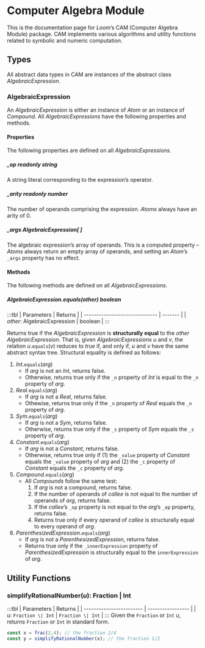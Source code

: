 
# Computer Algebra Module
This is the documentation page for _Loom_’s CAM (Computer Algebra Module) package. CAM implements various algorithms and utility functions related to symbolic and numeric computation.

## Types
All abstract data types in CAM are instances of the abstract class _AlgebraicExpression_.

### AlgebraicExpression
An _AlgebraicExpression_ is either an instance of _Atom_ or an instance of _Compound_. All _AlgebraicExpressions_ have the following properties and methods.

#### Properties
The following properties are defined on all _AlgebraicExpressions_.

##### _op __readonly string__
A string literal corresponding to the expression’s operator.

##### _arity __readonly number__
The number of operands comprising the expression. _Atoms_ always have an arity of 0.

##### _args __AlgebraicExpression[ ]__  
The algebraic expression’s array of operands. This is a computed property – _Atoms_ always return an empty array of operands, and setting an _Atom_’s `_args` property has no effect.

#### Methods 
The following methods are defined on all _AlgebraicExpressions_.

##### _AlgebraicExpression_.equals(_other_) __boolean__

:::tbl
| Parameters                     | Returns |
| ------------------------------ | ------- |
| ${other:}$ AlgebraicExpression | boolean |
:::

Returns true if the _AlgebraicExpression_ is __structurally equal__ to the ${other}$ _AlgebraicExpression_. That is, given _AlgebraicExpressions_ ${u}$ and ${v,}$ the relation ${u.\texttt{equals}(v)}$ reduces to _true_ if, and only if, ${u}$ and ${v}$ have the same abstract syntax tree. Structural equality is defined as follows: 

1. ${Int.\texttt{equals}(arg)}$
	- If _arg_ is not an _Int_, returns false.
	- Otherwise, returns true only if the `_n` property of _Int_ is equal to the `_n` property of _arg_.
2. ${Real.\texttt{equals}(arg)}$
	- If _arg_ is not a _Real_, returns false.
	- Othewise, returns true only if the `_n` property of _Real_ equals the `_n` property of _arg_.
3. ${Sym.\texttt{equals}(arg)}$
	- If _arg_ is not a _Sym_, returns false.
	- Otherwise, returns true only if the `_s` property of _Sym_ equals the `_s` property of _arg_.
3. ${Constant.\texttt{equals}(arg)}$
	- If _arg_ is not a _Constant_, returns false.
	- Otherwise, returns true only if (1) the `_value` property of _Constant_ equals the `_value` property of _arg_ and (2) the `_c` property of _Constant_ equals the `_c` property of _arg_.
4. ${Compound.\texttt{equals}(arg)}$
	- All _Compounds_ follow the same test:
		1. If _arg_ is not a compound, returns false. 
		2. If the number of operands of _callee_ is not equal to the number of operands of _arg_, returns false. 
		3. If the _callee_’s `_op` property is not equal to the _arg_’s `_op` property, returns false. 
		4. Returns true only if every operand of _callee_ is structurally equal to
		every operand of _arg_.
5. ${ParenthesizedExpression.\texttt{equals}(arg)}$
	- If _arg_ is not a _ParenthesizedExpression_, returns false.
	- Returns true only if the `_innerExpression` property of _ParenthesizedExpression_ is structurally equal to the `innerExpression` of _arg_.

## Utility Functions
### simplifyRationalNumber(_u_): __Fraction | Int__
:::tbl
| Parameters               | Returns           |
| ------------------------ | ----------------- |
| ${u:}$ `Fraction \| Int` | `Fraction \| Int` |
:::
Given the `Fraction` or `Int` ${u,}$ returns `Fraction` or `Int` in standard form.

~~~ts
const x = frac(2,4); // the fraction 2/4
const y = simplifyRationalNumber(x); // the fraction 1/2
~~~
